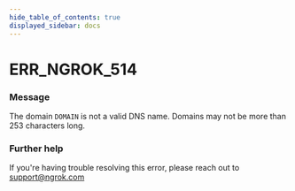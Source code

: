 ```yaml
---
hide_table_of_contents: true
displayed_sidebar: docs
---
```



# ERR_NGROK_514

### Message
The domain `DOMAIN` is not a valid DNS name. Domains may not be more than 253 characters long.

<ErrorDetails error='err_ngrok_514' />


### Further help
If you're having trouble resolving this error, please reach out to [support@ngrok.com](mailto:support@ngrok.com?subject=Help%20with%20ERR_NGROK_514)

